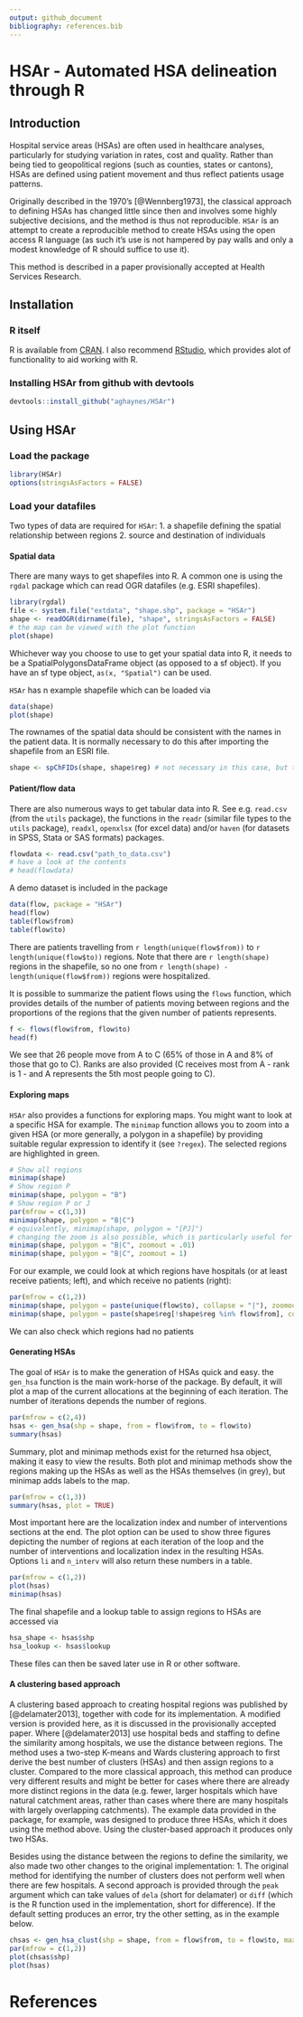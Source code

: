 ```yaml
---
output: github_document
bibliography: references.bib
---
```

<!-- README.md is generated from README.Rmd. Please edit that file -->


# HSAr - Automated HSA delineation through R

## Introduction

Hospital service areas (HSAs) are often used in healthcare analyses, particularly for studying variation in rates, cost and quality. Rather than being tied to geopolitical regions (such as counties, states or cantons), HSAs are defined using patient movement and thus reflect patients usage patterns.

Originally described in the 1970's [@Wennberg1973], the classical approach to defining HSAs has changed little since then and involves some highly subjective decisions, and the method is thus not reproducible. `HSAr` is an attempt to create a reproducible method to create HSAs using the open access R language (as such it's use is not hampered by pay walls and only a modest knowledge of R should suffice to use it).

This method is described in a paper provisionally accepted at Health Services Research.

## Installation
### R itself

R is available from [CRAN](https://cran.r-project.org). I also recommend [RStudio](http://www.rstudio.com), which provides alot of functionality to aid working with R.

### Installing HSAr from github with devtools

```r
devtools::install_github("aghaynes/HSAr")
```

## Using HSAr
### Load the package
```r
library(HSAr)
options(stringsAsFactors = FALSE)
```

### Load your datafiles

Two types of data are required for `HSAr`:
1. a shapefile defining the spatial relationship between regions
2. source and destination of individuals

#### Spatial data
There are many ways to get shapefiles into R. A common one is using the `rgdal` package which can read OGR datafiles (e.g. ESRI shapefiles).

```r
library(rgdal)
file <- system.file("extdata", "shape.shp", package = "HSAr")
shape <- readOGR(dirname(file), "shape", stringsAsFactors = FALSE)
# the map can be viewed with the plot function
plot(shape) 
```

Whichever way you choose to use to get your spatial data into R, it needs to be a SpatialPolygonsDataFrame object (as opposed to a sf object). If you have an sf type object, `as(x, "Spatial")` can be used.

`HSAr` has n example shapefile which can be loaded via
```r
data(shape)
plot(shape)
```


The rownames of the spatial data should be consistent with the names in the patient data. It is normally necessary to do this after importing the shapefile from an ESRI file. 
```r
shape <- spChFIDs(shape, shape$reg) # not necessary in this case, but this is how you could do it
```


#### Patient/flow data
There are also numerous ways to get tabular data into R. See e.g. `read.csv` (from the `utils` package), the functions in the `readr` (similar file types to the `utils` package), `readxl`, `openxlsx` (for excel data) and/or `haven` (for datasets in SPSS, Stata or SAS formats) packages. 

```r
flowdata <- read.csv("path_to_data.csv")
# have a look at the contents
# head(flowdata)
```

A demo dataset is included in the package
```r
data(flow, package = "HSAr")
head(flow)
table(flow$from)
table(flow$to)
```

There are patients travelling from `r length(unique(flow$from))` to `r length(unique(flow$to))` regions. Note that there are `r length(shape)` regions in the shapefile, so no one from `r length(shape) - length(unique(flow$from))` regions were hospitalized. 


It is possible to summarize the patient flows using the `flows` function, which provides details of the number of patients moving between regions and the proportions of the regions that the given number of patients represents.
```r
f <- flows(flow$from, flow$to)
head(f)
```

We see that 26 people move from A to C (65% of those in A and 8% of those that go to C). Ranks are also provided (C receives most from A - rank is 1 - and A represents the 5th most people going to C).

#### Exploring maps
`HSAr` also provides a functions for exploring maps. You might want to look at a specific HSA for example. The `minimap` function allows you to zoom into a given HSA (or more generally, a polygon in a shapefile) by providing suitable regular expression to identify it (see `?regex`). The selected regions are highlighted in green.

```r
# Show all regions
minimap(shape)
# Show region P
minimap(shape, polygon = "B")
# Show region P or J
par(mfrow = c(1,3))
minimap(shape, polygon = "B|C")
# equivalently, minimap(shape, polygon = "[PJ]")
# changing the zoom is also possible, which is particularly useful for larger maps
minimap(shape, polygon = "B|C", zoomout = .01)
minimap(shape, polygon = "B|C", zoomout = 1)

```

For our example, we could look at which regions have hospitals (or at least receive patients; left), and which receive no patients (right):
```r
par(mfrow = c(1,2))
minimap(shape, polygon = paste(unique(flow$to), collapse = "|"), zoomout = 0.1)
minimap(shape, polygon = paste(shape$reg[!shape$reg %in% flow$from], collapse = "|"), zoomout = 1)

```

We can also check which regions had no patients

#### Generating HSAs
The goal of `HSAr` is to make the generation of HSAs quick and easy. the `gen_hsa` function is the main work-horse of the package. By default, it will plot a map of the current allocations at the beginning of each iteration. The number of iterations depends the number of regions.
```r
par(mfrow = c(2,4))
hsas <- gen_hsa(shp = shape, from = flow$from, to = flow$to)
summary(hsas)
```

Summary, plot and minimap methods exist for the returned hsa object, making it easy to view the results. Both plot and minimap methods show the regions making up the HSAs as well as the HSAs themselves (in grey), but minimap adds labels to the map.

```r
par(mfrow = c(1,3))
summary(hsas, plot = TRUE)
```

Most important here are the localization index and number of interventions sections at the end. The plot option can be used to show three figures depicting the number of regions at each iteration of the loop and the number of interventions and localization index in the resulting HSAs. Options `li` and `n_interv` will also return these numbers in a table.

```r
par(mfrow = c(1,2))
plot(hsas)
minimap(hsas)
```

The final shapefile and a lookup table to assign regions to HSAs are accessed via
```r
hsa_shape <- hsas$shp
hsa_lookup <- hsas$lookup
```

These files can then be saved later use in R or other software.

#### A clustering based approach

A clustering based approach to creating hospital regions was published by [@delamater2013], together with code for its implementation. A modified version is provided here, as it is discussed in the provisionally accepted paper. Where [@delamater2013] use hospital beds and staffing to define the similarity among hospitals, we use the distance between regions. The method uses a two-step K-means and Wards clustering approach to first derive the best number of clusters (HSAs) and then assign regions to a cluster. Compared to the more classical approach, this method can produce very different results and might be better for cases where there are already more distinct regions in the data (e.g. fewer, larger hospitals which have natural catchment areas, rather than cases where there are many hospitals with largely overlapping catchments). The example data provided in the package, for example, was designed to produce three HSAs, which it does using the method above. Using the cluster-based approach it produces only two HSAs.

Besides using the distance between the regions to define the similarity, we also made two other changes to the original implementation:
1. The original method for identifying the number of clusters does not perform well when there are few hospitals. A second approach is provided through the `peak` argument which can take values of `dela` (short for delamater) or `diff` (which is the R function used in the implementation, short for difference). If the default setting produces an error, try the other setting, as in the example below.


```r
chsas <- gen_hsa_clust(shp = shape, from = flow$from, to = flow$to, max_clusters = 21, peaks = "diff")
par(mfrow = c(1,2))
plot(chsas$shp)
plot(hsas)
```



# References

